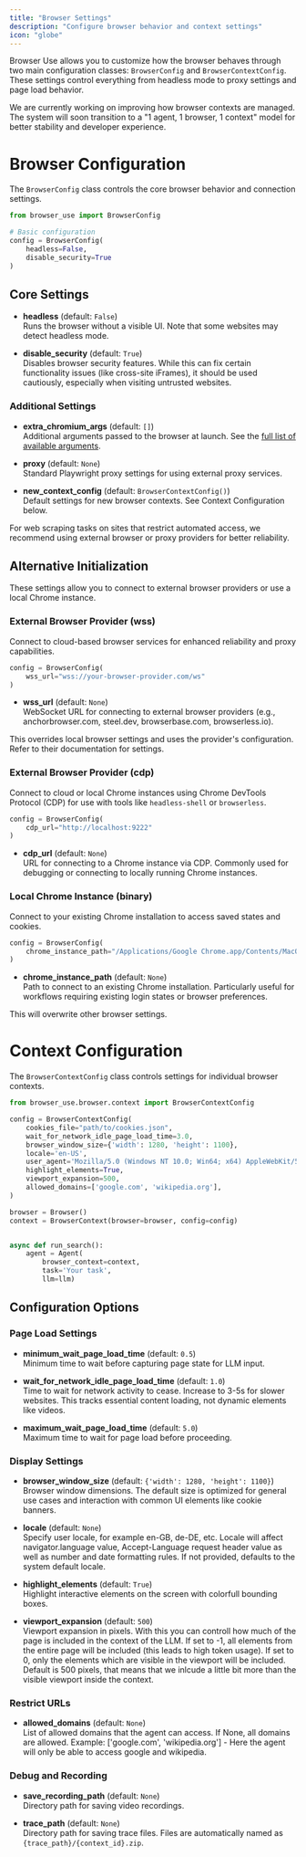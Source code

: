 ```yaml
---
title: "Browser Settings"
description: "Configure browser behavior and context settings"
icon: "globe"
---
```


Browser Use allows you to customize how the browser behaves through two main configuration classes: `BrowserConfig` and `BrowserContextConfig`. These settings control everything from headless mode to proxy settings and page load behavior.

<Note>
  We are currently working on improving how browser contexts are managed. The
  system will soon transition to a "1 agent, 1 browser, 1 context" model for
  better stability and developer experience.
</Note>

# Browser Configuration

The `BrowserConfig` class controls the core browser behavior and connection settings.

```python
from browser_use import BrowserConfig

# Basic configuration
config = BrowserConfig(
    headless=False,
    disable_security=True
)
```

## Core Settings

- **headless** (default: `False`)  
  Runs the browser without a visible UI. Note that some websites may detect headless mode.

- **disable_security** (default: `True`)  
  Disables browser security features. While this can fix certain functionality issues (like cross-site iFrames), it should be used cautiously, especially when visiting untrusted websites.

### Additional Settings

- **extra_chromium_args** (default: `[]`)  
  Additional arguments passed to the browser at launch. See the [full list of available arguments](https://github.com/browser-use/browser-use/blob/main/browser_use/browser/browser.py#L154).

- **proxy** (default: `None`)  
  Standard Playwright proxy settings for using external proxy services.

- **new_context_config** (default: `BrowserContextConfig()`)  
  Default settings for new browser contexts. See Context Configuration below.

<Note>
  For web scraping tasks on sites that restrict automated access, we recommend
  using external browser or proxy providers for better reliability.
</Note>

## Alternative Initialization

These settings allow you to connect to external browser providers or use a local Chrome instance.

### External Browser Provider (wss)

Connect to cloud-based browser services for enhanced reliability and proxy capabilities.

```python
config = BrowserConfig(
    wss_url="wss://your-browser-provider.com/ws"
)
```

- **wss_url** (default: `None`)  
  WebSocket URL for connecting to external browser providers (e.g., anchorbrowser.com, steel.dev, browserbase.com, browserless.io).

<Note>
  This overrides local browser settings and uses the provider's configuration.
  Refer to their documentation for settings.
</Note>

### External Browser Provider (cdp)

Connect to cloud or local Chrome instances using Chrome DevTools Protocol (CDP) for use with tools like `headless-shell` or `browserless`.

```python
config = BrowserConfig(
    cdp_url="http://localhost:9222"
)
```

- **cdp_url** (default: `None`)  
  URL for connecting to a Chrome instance via CDP. Commonly used for debugging or connecting to locally running Chrome instances.

### Local Chrome Instance (binary)

Connect to your existing Chrome installation to access saved states and cookies.

```python
config = BrowserConfig(
    chrome_instance_path="/Applications/Google Chrome.app/Contents/MacOS/Google Chrome"
)
```

- **chrome_instance_path** (default: `None`)  
  Path to connect to an existing Chrome installation. Particularly useful for workflows requiring existing login states or browser preferences.

<Note>This will overwrite other browser settings.</Note>

# Context Configuration

The `BrowserContextConfig` class controls settings for individual browser contexts.

```python
from browser_use.browser.context import BrowserContextConfig

config = BrowserContextConfig(
    cookies_file="path/to/cookies.json",
    wait_for_network_idle_page_load_time=3.0,
    browser_window_size={'width': 1280, 'height': 1100},
    locale='en-US',
    user_agent='Mozilla/5.0 (Windows NT 10.0; Win64; x64) AppleWebKit/537.36 (KHTML, like Gecko) Chrome/85.0.4183.102 Safari/537.36',
    highlight_elements=True,
    viewport_expansion=500,
    allowed_domains=['google.com', 'wikipedia.org'],
)

browser = Browser()
context = BrowserContext(browser=browser, config=config)


async def run_search():
	agent = Agent(
		browser_context=context,
		task='Your task',
		llm=llm)
```

## Configuration Options

### Page Load Settings

- **minimum_wait_page_load_time** (default: `0.5`)  
  Minimum time to wait before capturing page state for LLM input.

- **wait_for_network_idle_page_load_time** (default: `1.0`)  
  Time to wait for network activity to cease. Increase to 3-5s for slower websites. This tracks essential content loading, not dynamic elements like videos.

- **maximum_wait_page_load_time** (default: `5.0`)  
  Maximum time to wait for page load before proceeding.

### Display Settings

- **browser_window_size** (default: `{'width': 1280, 'height': 1100}`)  
  Browser window dimensions. The default size is optimized for general use cases and interaction with common UI elements like cookie banners.

- **locale** (default: `None`)  
  Specify user locale, for example en-GB, de-DE, etc. Locale will affect navigator.language value, Accept-Language request header value as well as number and date formatting rules. If not provided, defaults to the system default locale.

- **highlight_elements** (default: `True`)  
  Highlight interactive elements on the screen with colorfull bounding boxes.

- **viewport_expansion** (default: `500`)  
  Viewport expansion in pixels. With this you can controll how much of the page is included in the context of the LLM. If set to -1, all elements from the entire page will be included (this leads to high token usage). If set to 0, only the elements which are visible in the viewport will be included.
  Default is 500 pixels, that means that we inlcude a little bit more than the visible viewport inside the context.

### Restrict URLs 

- **allowed_domains** (default: `None`)  
  List of allowed domains that the agent can access. If None, all domains are allowed. 
  Example: ['google.com', 'wikipedia.org'] - Here the agent will only be able to access google and wikipedia.

### Debug and Recording

- **save_recording_path** (default: `None`)  
  Directory path for saving video recordings.

- **trace_path** (default: `None`)  
  Directory path for saving trace files. Files are automatically named as `{trace_path}/{context_id}.zip`.
